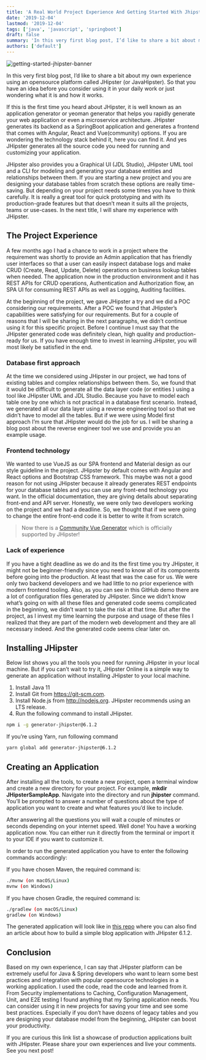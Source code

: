 ```yaml
---
title: 'A Real World Project Experience And Getting Started With Jhipster '
date: '2019-12-04'
lastmod: '2019-12-04'
tags: ['java', 'javascript', 'springboot']
draft: false
summary: 'In this very first blog post, I’d like to share a bit about my own experience using an opensource platform called JHipster (or JavaHipster)'
authors: ['default']
---
```


![getting-started-jhipster-banner](https://images.unsplash.com/photo-1462331940025-496dfbfc7564?ixlib=rb-1.2.1&ixid=eyJhcHBfaWQiOjEyMDd9&auto=format&fit=crop&w=2027&q=80)

In this very first blog post, I’d like to share a bit about my own experience using an opensource platform called JHipster (or JavaHipster). So that you have an idea before you consider using it in your daily work or just wondering what it is and how it works.

If this is the first time you heard about JHipster, it is well known as an application generator or yeoman generator that helps you rapidly generate your web application or even a microservice architecture. JHipster generates its backend as a SpringBoot application and generates a frontend that comes with Angular, React and Vue(community) options. If you are wondering the technology stack behind it, here you can find it. And yes JHipster generates all the source code you need for running and customizing your application.

JHipster also provides you a Graphical UI (JDL Studio), JHipster UML tool and a CLI for modeling and generating your database entities and relationships between them. If you are starting a new project and you are designing your database tables from scratch these options are really time-saving. But depending on your project needs some times you have to think carefully. It is really a great tool for quick prototyping and with its production-grade features but that doesn’t mean it suits all the projects, teams or use-cases. In the next title, I will share my experience with JHipster.

## The Project Experience

A few months ago I had a chance to work in a project where the requirement was shortly to provide an Admin application that has friendly user interfaces so that a user can easily inspect database logs and make CRUD (Create, Read, Update, Delete) operations on business lookup tables when needed. The application now in the production environment and it has REST APIs for CRUD operations, Authentication and Authorization flow, an SPA UI for consuming REST APIs as well as Logging, Auditing facilities.

At the beginning of the project, we gave JHipster a try and we did a POC considering our requirements. After a POC we found that JHipster’s capabilities were satisfying for our requirements. But for a couple of reasons that I will be sharing in the next paragraphs, we didn’t continue using it for this specific project. Before I continue I must say that the JHipster generated code was definitely clean, high quality and production-ready for us. If you have enough time to invest in learning JHipster, you will most likely be satisfied in the end.

### Database first approach

At the time we considered using JHipster in our project, we had tons of existing tables and complex relationships between them. So, we found that it would be difficult to generate all the data layer code (or entities ) using a tool like JHipster UML and JDL Studio. Because you have to model each table one by one which is not practical in a database first scenario. Instead, we generated all our data layer using a reverse engineering tool so that we didn’t have to model all the tables. But if we were using Model first approach I’m sure that JHipster would do the job for us. I will be sharing a blog post about the reverse engineer tool we use and provide you an example usage.

### Frontend technology

We wanted to use VueJS as our SPA frontend and Material design as our style guideline in the project. JHipster by default comes with Angular and React options and Bootstrap CSS framework. This maybe was not a good reason for not using JHipster because it already generates REST endpoints for your database tables and you can use any front-end technology you want. In the official documentation, they are giving details about separating front-end and API server. Honestly, we were only two developers working on the project and we had a deadline. So, we thought that if we were going to change the entire front-end code it is better to write it from scratch.

> Now there is a [Community Vue Generator](https://www.jhipster.tech/using-vue/) which is officially supported by JHipster!

### Lack of experience

If you have a tight deadline as we do and its the first time you try JHipster, it might not be beginner-friendly since you need to know all of its components before going into the production. At least that was the case for us. We were only two backend developers and we had little to no prior experience with modern frontend tooling. Also, as you can see in this GitHub demo there are a lot of configuration files generated by JHipster. Since we didn’t know what’s going on with all these files and generated code seems complicated in the beginning, we didn’t want to take the risk at that time. But after the project, as I invest my time learning the purpose and usage of these files I realized that they are part of the modern web development and they are all necessary indeed. And the generated code seems clear later on.

## Installing JHipster

Below list shows you all the tools you need for running JHipster in your local machine. But if you can’t wait to try it, JHipster Online is a simple way to generate an application without installing JHipster to your local machine.

1. Install Java 11
2. Install Git from https://git-scm.com.
3. Install Node.js from http://nodejs.org. JHipster recommends using an LTS release.
4. Run the following command to install JHipster.

```sh
npm i -g generator-jhipster@6.1.2
```

If you’re using Yarn, run following command

```sh
yarn global add generator-jhipster@6.1.2
```

## Creating an Application

After installing all the tools, to create a new project, open a terminal window and create a new directory for your project.
For example, **mkdir JHipsterSampleApp**. Navigate into the directory and run **jhipster** command. You’ll be prompted to answer a number of questions about the type of application you want to create and what features you’d like to include.

After answering all the questions you will wait a couple of minutes or seconds depending on your internet speed. Well done! You have a working application now. You can either run it directly from the terminal or import it to your IDE if you want to customize it.

In order to run the generated application you have to enter the following commands accordingly:

If you have chosen Maven, the required command is:

```sh
./mvnw (on macOS/Linux)
mvnw (on Windows)
```

If you have chosen Gradle, the required command is:

```sh
./gradlew (on macOS/Linux)
gradlew (on Windows)
```

The generated application will look like in [this repo](https://github.com/mraible/jhipster6-demo) where you can also find an article about how to build a simple blog application with JHipster 6.1.2.

## Conclusion

Based on my own experience, I can say that JHipster platform can be extremely useful for Java & Spring developers who want to learn some best practices and integration with popular opensource technologies in a working application. I used the code, read the code and learned from it. From Security implementations to Caching, Configuration Management, Unit, and E2E testing I found anything that my Spring application needs. You can consider using it in new projects for saving your time and see some best practices. Especially if you don’t have dozens of legacy tables and you are designing your database model from the beginning, JHipster can boost your productivity.

If you are curious this link list a showcase of production applications built with JHipster. Please share your own experiences and live your comments. See you next post!
